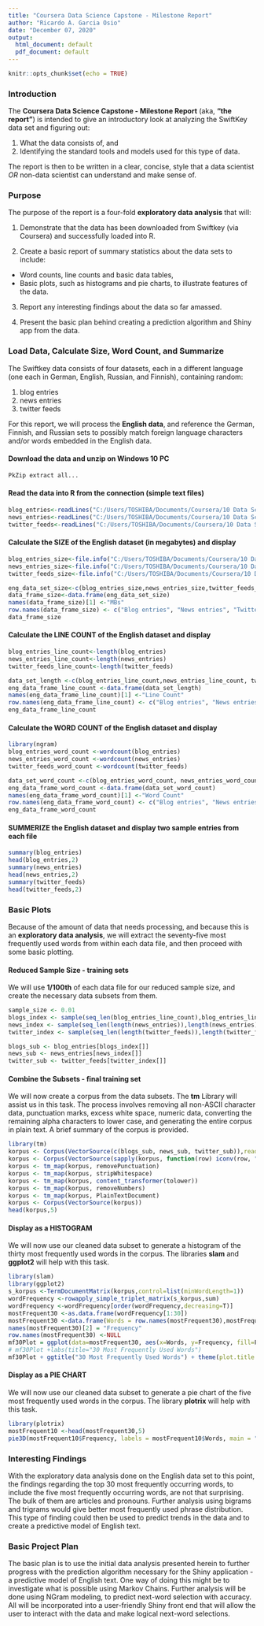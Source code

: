 ---
title: "Coursera Data Science Capstone - Milestone Report"
author: "Ricardo A. Garcia Osio"
date: "December 07, 2020"
output:
  html_document: default
  pdf_document: default
---

```{r setup, include=FALSE}
knitr::opts_chunk$set(echo = TRUE)
```

### Introduction

The **Coursera Data Science Capstone - Milestone Report** (aka, **"the report"**) is intended to give an introductory look at analyzing the SwiftKey data set and figuring out: 

1. What the data consists of, and 
2. Identifying the standard tools and models used for this type of data.

The report is then to be written in a clear, concise, style that a data scientist _OR_ non-data scientist can understand and make sense of.  

### Purpose

The purpose of the report is a four-fold **exploratory data analysis** that will:

1. Demonstrate that the data has been downloaded from Swiftkey (via Coursera) and successfully loaded into R.

2. Create a basic report of summary statistics about the data sets to include:
  + Word counts, line counts and basic data tables,
  + Basic plots, such as histograms and pie charts, to illustrate features of the data.

3. Report any interesting findings about the data so far amassed.

4. Present the basic plan behind creating a prediction algorithm and Shiny app from the data.

### Load Data, Calculate Size, Word Count, and Summarize

The Swiftkey data consists of four datasets, each in a different language (one each in German, English, Russian, and Finnish), containing random:

1. blog entries
2. news entries
3. twitter feeds

For this report, we will process the **English data**, and reference the German, Finnish, and Russian sets to possibly match foreign language characters and/or words embedded in the English data.

#### **Download the data** and unzip on Windows 10 PC
```{r unzip_data, eval=FALSE}
PkZip extract all... 
```

#### **Read the data into R** from the connection (simple text files) 
``` {r read_data}
blog_entries<-readLines("C:/Users/TOSHIBA/Documents/Coursera/10 Data Science Capstone/Capstone-master/Milestone Report/en_US.blogs.txt", skipNul = TRUE, warn= FALSE)
news_entries<-readLines("C:/Users/TOSHIBA/Documents/Coursera/10 Data Science Capstone/Capstone-master/Milestone Report/en_US.news.txt", skipNul = TRUE, warn=FALSE)
twitter_feeds<-readLines("C:/Users/TOSHIBA/Documents/Coursera/10 Data Science Capstone/Capstone-master/Milestone Report/en_US.twitter.txt", skipNul = TRUE, warn=FALSE)
```

#### Calculate the **SIZE** of the English dataset (in megabytes) and display
``` {r file_size}
blog_entries_size<-file.info("C:/Users/TOSHIBA/Documents/Coursera/10 Data Science Capstone/Capstone-master/Milestone Report/en_US.blogs.txt")$size/ 1024 ^ 2
news_entries_size<-file.info("C:/Users/TOSHIBA/Documents/Coursera/10 Data Science Capstone/Capstone-master/Milestone Report/en_US.news.txt")$size/ 1024 ^ 2
twitter_feeds_size<-file.info("C:/Users/TOSHIBA/Documents/Coursera/10 Data Science Capstone/Capstone-master/Milestone Report/en_US.twitter.txt")$size/ 1024 ^ 2
```

``` {r data_frame_size}
eng_data_set_size<-c(blog_entries_size,news_entries_size,twitter_feeds_size)
data_frame_size<-data.frame(eng_data_set_size)
names(data_frame_size)[1] <-"MBs"
row.names(data_frame_size) <- c("Blog entries", "News entries", "Twitter Feeds")
data_frame_size
```

#### Calculate the **LINE COUNT** of the English dataset and display
```{r data_frame_line_count}
blog_entries_line_count<-length(blog_entries)
news_entries_line_count<-length(news_entries)
twitter_feeds_line_count<-length(twitter_feeds)

data_set_length <-c(blog_entries_line_count,news_entries_line_count, twitter_feeds_line_count)
eng_data_frame_line_count <-data.frame(data_set_length)
names(eng_data_frame_line_count)[1] <-"Line Count"
row.names(eng_data_frame_line_count) <- c("Blog entries", "News entries", "Twitter Feeds")
eng_data_frame_line_count
```

#### Calculate the **WORD COUNT** of the English dataset and display
```{r word_count}
library(ngram)
blog_entries_word_count <-wordcount(blog_entries)
news_entries_word_count <-wordcount(news_entries)
twitter_feeds_word_count <-wordcount(twitter_feeds)

data_set_word_count <-c(blog_entries_word_count, news_entries_word_count, twitter_feeds_word_count)
eng_data_frame_word_count <-data.frame(data_set_word_count)
names(eng_data_frame_word_count)[1] <-"Word Count"
row.names(eng_data_frame_word_count) <- c("Blog entries", "News entries", "Twitter Feeds")
eng_data_frame_word_count
```

#### **SUMMERIZE** the English dataset and display two sample entries from each file
```{r summaries}
summary(blog_entries)
head(blog_entries,2)
summary(news_entries)
head(news_entries,2)
summary(twitter_feeds)
head(twitter_feeds,2)
```

### Basic Plots
Because of the amount of data that needs processing, and because this is an **exploratory data analysis**, we will extract the seventy-five most frequently used words from within each data file, and then proceed with some basic plotting.

#### Reduced Sample Size - training sets
We will use **1/100th** of each data file for our reduced sample size, and create the necessary data subsets from them.

```{r sample_size}
sample_size <- 0.01
blogs_index <- sample(seq_len(blog_entries_line_count),blog_entries_line_count*sample_size)
news_index <- sample(seq_len(length(news_entries)),length(news_entries)*sample_size)
twitter_index <- sample(seq_len(length(twitter_feeds)),length(twitter_feeds)*sample_size)

blogs_sub <- blog_entries[blogs_index[]]
news_sub <- news_entries[news_index[]]
twitter_sub <- twitter_feeds[twitter_index[]]
```
#### Combine the Subsets - final training set
We will now create a corpus from the data subsets.  The **tm** Library will assist us in this task.  The process involves removing all non-ASCII character data, punctuation marks, excess white space, numeric data, converting the remaining alpha characters to lower case, and generating the entire corpus in plain text.  A brief summary of the corpus is provided.

```{r korpus}
library(tm)
korpus <- Corpus(VectorSource(c(blogs_sub, news_sub, twitter_sub)),readerControl=list(reader=readPlain,language="en"))
korpus <- Corpus(VectorSource(sapply(korpus, function(row) iconv(row, "latin1", "ASCII", sub=""))))
korpus <- tm_map(korpus, removePunctuation)
korpus <- tm_map(korpus, stripWhitespace) 
korpus <- tm_map(korpus, content_transformer(tolower)) 
korpus <- tm_map(korpus, removeNumbers) 
korpus <- tm_map(korpus, PlainTextDocument) 
korpus <- Corpus(VectorSource(korpus))
head(korpus,5)
```

#### Display as a **HISTOGRAM**
We will now use our cleaned data subset to generate a histogram of the thirty most frequently used words in the corpus.  The libraries **slam** and **ggplot2** will help with this task.

```{r histogram}
library(slam)
library(ggplot2)
s_korpus <-TermDocumentMatrix(korpus,control=list(minWordLength=1))
wordFrequency <-rowapply_simple_triplet_matrix(s_korpus,sum)
wordFrequency <-wordFrequency[order(wordFrequency,decreasing=T)]
mostFrequent30 <-as.data.frame(wordFrequency[1:30])
mostFrequent30 <-data.frame(Words = row.names(mostFrequent30),mostFrequent30)
names(mostFrequent30)[2] = "Frequency"
row.names(mostFrequent30) <-NULL
mf30Plot = ggplot(data=mostFrequent30, aes(x=Words, y=Frequency, fill=Frequency)) + geom_bar(stat="identity") +  guides(fill=FALSE) + theme(axis.text.x=element_text(angle=90))
# mf30Plot +labs(title="30 Most Frequently Used Words")
mf30Plot + ggtitle("30 Most Frequently Used Words") + theme(plot.title = element_text(hjust = 0.5))
```

#### Display as a **PIE CHART**
We will now use our cleaned data subset to generate a pie chart of the five most frequently used words in the corpus.  The library **plotrix** will help with this task.

```{r scatter_plot}
library(plotrix)
mostFrequent10 <-head(mostFrequent30,5)
pie3D(mostFrequent10$Frequency, labels = mostFrequent10$Words, main = "Pie of Five Greatest Word Frequencies", explode=0.1, radius=1.8, labelcex = 1.3, start=0.7)
```

### Interesting Findings
With the exploratory data analysis done on the English data set to this point, the findings regarding the top 30 most frequently occurring words, to include the five most frequently occurring words, are not that surprising.  The bulk of them are articles and pronouns.  Further analysis using bigrams and trigrams would give better most frequently used phrase distribution.  This type of finding could then be used to predict trends in the data and to create a predictive model of English text.

### Basic Project Plan
The basic plan is to use the initial data analysis presented herein to further progress with the prediction algorithm necessary for the Shiny application - a predictive model of English text.  One way of doing this might be to investigate what is possible using Markov Chains.  Further analysis will be done using NGram modeling, to predict next-word selection with accuracy.  All will be incorporated into a user-friendly Shiny front end that will allow the user to interact with the data and make logical next-word selections.
